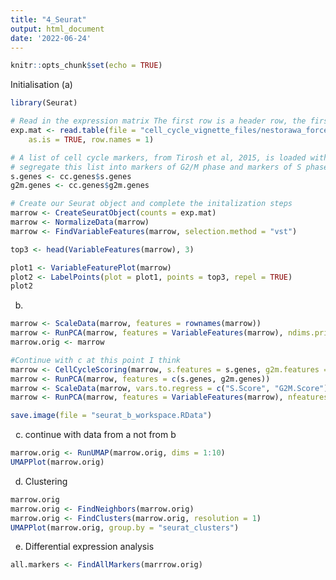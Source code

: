 ```yaml
---
title: "4_Seurat"
output: html_document
date: '2022-06-24'
---
```


```r
knitr::opts_chunk$set(echo = TRUE)
```

Initialisation (a)
```r
library(Seurat)

# Read in the expression matrix The first row is a header row, the first column is rownames
exp.mat <- read.table(file = "cell_cycle_vignette_files/nestorawa_forcellcycle_expressionMatrix.txt", header = TRUE,
    as.is = TRUE, row.names = 1)

# A list of cell cycle markers, from Tirosh et al, 2015, is loaded with Seurat.  We can
# segregate this list into markers of G2/M phase and markers of S phase
s.genes <- cc.genes$s.genes
g2m.genes <- cc.genes$g2m.genes

# Create our Seurat object and complete the initalization steps
marrow <- CreateSeuratObject(counts = exp.mat)
marrow <- NormalizeData(marrow)
marrow <- FindVariableFeatures(marrow, selection.method = "vst")

top3 <- head(VariableFeatures(marrow), 3)

plot1 <- VariableFeaturePlot(marrow)
plot2 <- LabelPoints(plot = plot1, points = top3, repel = TRUE)
plot2

```

(b)
```r
marrow <- ScaleData(marrow, features = rownames(marrow))
marrow <- RunPCA(marrow, features = VariableFeatures(marrow), ndims.print = 6:10, nfeatures.print = 10)
marrow.orig <- marrow

#Continue with c at this point I think
marrow <- CellCycleScoring(marrow, s.features = s.genes, g2m.features = g2m.genes, set.ident = TRUE)
marrow <- RunPCA(marrow, features = c(s.genes, g2m.genes))
marrow <- ScaleData(marrow, vars.to.regress = c("S.Score", "G2M.Score"), features = rownames(marrow))
marrow <- RunPCA(marrow, features = VariableFeatures(marrow), nfeatures.print = 10)

save.image(file = "seurat_b_workspace.RData") 
```

(c) continue with data from a not from b
```r
marrow.orig <- RunUMAP(marrow.orig, dims = 1:10)
UMAPPlot(marrow.orig)
```

(d) Clustering
```r
marrow.orig
marrow.orig <- FindNeighbors(marrow.orig)
marrow.orig <- FindClusters(marrow.orig, resolution = 1)
UMAPPlot(marrow.orig, group.by = "seurat_clusters")
```

(e) Differential expression analysis
```r
all.markers <- FindAllMarkers(marrrow.orig)
```